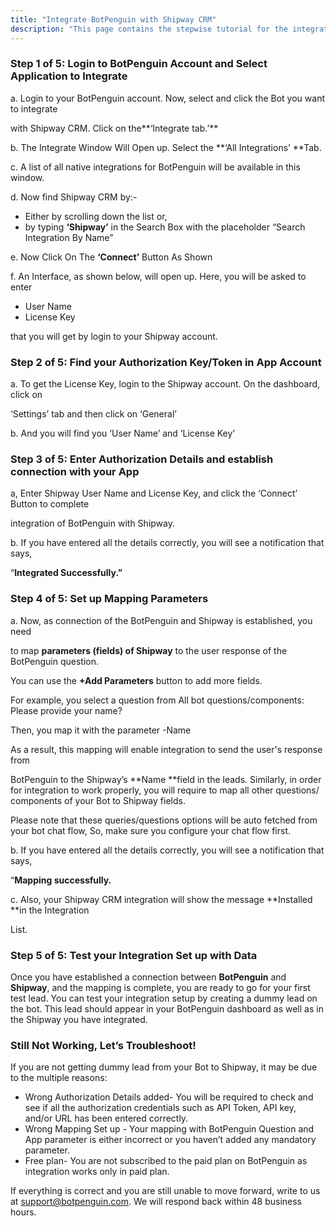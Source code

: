 ```yaml
---
title: "Integrate BotPenguin with Shipway CRM"
description: "This page contains the stepwise tutorial for the integration with BotPenguin"
---
```


### **Step 1 of 5: Login to BotPenguin Account and Select Application to Integrate**

a. Login to your BotPenguin account. Now, select and click the Bot you want to integrate

with Shipway CRM. Click on the**‘Integrate tab.’** 

b. The Integrate Window Will Open up. Select the **‘All Integrations’ **Tab.

c. A list of all native integrations for BotPenguin will be available in this window.

d. Now find Shipway CRM by:-

- Either by scrolling down the list or,
- by typing **‘Shipway’** in the Search Box with the placeholder “Search Integration By Name”

e. Now Click On The **‘Connect’** Button As Shown

f. An Interface, as shown below, will open up. Here, you will be asked to enter

- User Name
- License Key

that you will get by login to your Shipway account.

### **Step 2 of 5: Find your Authorization Key/Token in App Account**

a. To get the License Key, login to the Shipway account. On the dashboard, click on

‘Settings’ tab and then click on ‘General’

b. And you will find you ‘User Name’ and ‘License Key’

### **Step 3 of 5: Enter Authorization Details and establish connection with your App**

a, Enter Shipway User Name and License Key, and click the ‘Connect’ Button to complete

integration of BotPenguin with Shipway.

b. If you have entered all the details correctly, you will see a notification that says,

“**Integrated Successfully.”**

### **Step 4 of 5: Set up Mapping Parameters**

a. Now, as connection of the BotPenguin and Shipway is established, you need

to map **parameters (fields) of Shipway** to the user response of the BotPenguin question.

You can use the **\+Add Parameters** button to add more fields.

For example, you select a question from All bot questions/components: Please provide your name?

Then, you map it with the parameter -Name

As a result, this mapping will enable integration to send the user's response from

BotPenguin to the Shipway’s **Name **field in the leads. Similarly, in order for integration to work properly, you will require to map all other questions/ components of your Bot to Shipway fields.

Please note that these queries/questions options will be auto fetched from your bot chat flow, So, make sure you configure your chat flow first.

b. If you have entered all the details correctly, you will see a notification that says,

“**Mapping successfully.**

c. Also, your Shipway CRM integration will show the message **Installed **in the Integration

List.

### **Step 5 of 5: Test your Integration Set up with Data**

Once you have established a connection between **BotPenguin** and **Shipway**, and the mapping is complete, you are ready to go for your first test lead. You can test your integration setup by creating a dummy lead on the bot. This lead should appear in your BotPenguin dashboard as well as in the Shipway you have integrated.

### **Still Not Working, Let’s Troubleshoot\!**

If you are not getting dummy lead from your Bot to Shipway, it may be due to the multiple reasons:

- Wrong Authorization Details added- You will be required to check and see if all the authorization credentials such as API Token, API key, and/or URL has been entered correctly.
- Wrong Mapping Set up - Your mapping with BotPenguin Question and App parameter is either incorrect or you haven’t added any mandatory parameter.
- Free plan- You are not subscribed to the paid plan on BotPenguin as integration works only in paid plan.

If everything is correct and you are still unable to move forward, write to us at [support@botpenguin.com](mailto:support@botpenguin.com). We will respond back within 48 business hours.